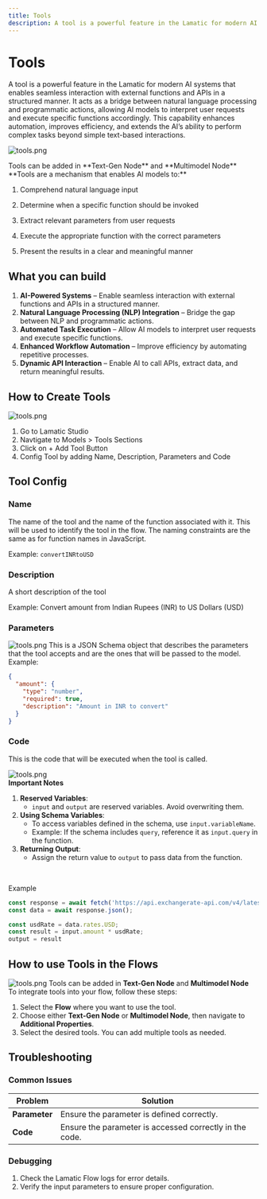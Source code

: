 ```yaml
---
title: Tools
description: A tool is a powerful feature in the Lamatic for modern AI systems that enables seamless interaction with external functions and APIs in a structured manner.
---
```


# Tools

A tool is a powerful feature in the Lamatic for modern AI systems that enables seamless interaction with external functions and APIs in a structured manner. It acts as a bridge between natural language processing and programmatic actions, allowing AI models to interpret user requests and execute specific functions accordingly. This capability enhances automation, improves efficiency, and extends the AI’s ability to perform complex tasks beyond simple text-based interactions.

![tools.png](./img/tools/tools.png)

<Callout>
Tools can be added in **Text-Gen Node** and **Multimodel Node**
</Callout>
<br />
**Tools are a mechanism that enables AI models to:** 

1. Comprehend natural language input 

1. Determine when a specific function should be invoked 

1. Extract relevant parameters from user requests 

1. Execute the appropriate function with the correct parameters 

1. Present the results in a clear and meaningful manner

## What you can build

1. **AI-Powered Systems** – Enable seamless interaction with external functions and APIs in a structured manner.
1. **Natural Language Processing (NLP) Integration** – Bridge the gap between NLP and programmatic actions.
1. **Automated Task Execution** – Allow AI models to interpret user requests and execute specific functions.
1. **Enhanced Workflow Automation** – Improve efficiency by automating repetitive processes.
1. **Dynamic API Interaction** – Enable AI to call APIs, extract data, and return meaningful results.

## How to Create Tools

![tools.png](./img/tools/tools-update.png)

1. Go to Lamatic Studio
1. Navtigate to Models > Tools Sections
1. Click on + Add Tool Button
1. Config Tool by adding Name, Description, Parameters and Code

## Tool Config

### Name
The name of the tool and the name of the function associated with it. This will be used to identify the tool in the flow. The naming constraints are the same as for function names in JavaScript.

Example: `convertINRtoUSD`

### Description
A short description of the tool

Example: Convert amount from Indian Rupees (INR) to US Dollars (USD)

### Parameters
![tools.png](./img/tools/tools-parameters.png)
This is a JSON Schema object that describes the parameters that the tool accepts and are the ones that will be passed to the model.
<br/>
Example: 
```JSON
{
  "amount": {
    "type": "number",
    "required": true,
    "description": "Amount in INR to convert"
  }
}
```

### Code
This is the code that will be executed when the tool is called.

![tools.png](./img/tools/tools-code.png)
<br/>
**Important Notes**  
1. **Reserved Variables**:  
   - `input` and `output` are reserved variables. Avoid overwriting them.  
2. **Using Schema Variables**:  
   - To access variables defined in the schema, use `input.variableName`.  
   - Example: If the schema includes `query`, reference it as `input.query` in the function.  
3. **Returning Output**:  
   - Assign the return value to `output` to pass data from the function.  
<br/>

Example

```js
const response = await fetch('https://api.exchangerate-api.com/v4/latest/INR');
const data = await response.json();

const usdRate = data.rates.USD;
const result = input.amount * usdRate;
output = result
```

## How to use Tools in the Flows
![tools.png](./img/tools/tools-use.png)
<Callout>
Tools can be added in **Text-Gen Node** and **Multimodel Node**
</Callout>
<br/>
To integrate tools into your flow, follow these steps:  
1. Select the **Flow** where you want to use the tool.  
2. Choose either **Text-Gen Node** or **Multimodel Node**, then navigate to **Additional Properties**.  
3. Select the desired tools. You can add multiple tools as needed.  


## Troubleshooting

### Common Issues

| **Problem**     | **Solution**                                 |
| ---------------- | -------------------------------------------- |
| **Parameter**    | Ensure the parameter is defined correctly.   |
| **Code**         | Ensure the parameter is accessed correctly in the code. |

### Debugging

1. Check the Lamatic Flow logs for error details.
2. Verify the input parameters to ensure proper configuration.
